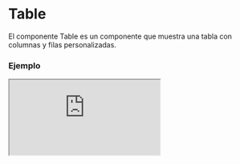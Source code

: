 
# Table

El componente Table es un componente que muestra una tabla con columnas y filas personalizadas.

### Ejemplo

<Iframe src="https://fenextjs-component-storybook.vercel.app/iframe.html?args=&id=table-table--index&viewMode=story" />

### Importacion

Para importar el componente Table, se puede hacer desde fenextjs o fenextjs-component

```tsx copy
import { Table, TableProps } from "fenextjs/cjs/component/Table";
```

o

```tsx copy
import { Table, TableProps } from "fenextjs-component/cjs/Table";
```

### Parametros

| Parametro      |                           Tipo                            | Requerido | Default | Descripcion                                                                     |
| -------------- | :-------------------------------------------------------: | :-------: | :-----: | :------------------------------------------------------------------------------ |
| \_t            |                         `string`                          |    No     |         | Propiedad de internacionalización.                                              |
| name           |                         `string`                          |    Sí     |         | Nombre de la tabla.                                                             |
| items          |                      `T[]` (arreglo)                      |    Sí     |         | Arreglo de objetos de datos para mostrar en la tabla.                           |
| header         |               `TableHeader<T>[]` (arreglo)                |    Sí     |         | Configuración del encabezado de la tabla.                                       |
| pagination     |               `PaginationProps` (opcional)                |    No     |         | Propiedades opcionales de paginación para la tabla.                             |
| loader         |                         `boolean`                         |    No     |  false  | Indica si se debe mostrar un cargador mientras se cargan los datos de la tabla. |
| typeLoader     |     `"spinner"                   \| "line"` (cadena)      |    No     | "line"  | Tipo de cargador a mostrar. Puede ser "spinner" o "line".                       |
| useCheckbox    |                         `boolean`                         |    No     |  false  | Indica si se deben mostrar casillas de verificación en la tabla.                |
| onChecked      |      `(items: T[]) => void` (función de devolución)       |    No     |         | Función de devolución de llamada al marcar elementos en la tabla.               |
| onOrderBy      |   `{ id: keyof T; order: "ASC"          \|    "DESC" }`   |    No     |         | Función de devolución de llamada al ordenar la tabla.                           |
| onShowHidden   | `{ id: keyof T; showHidden: "SHOW"       \|   "HIDDEN" }` |    No     |         | Función de devolución de llamada al mostrar u ocultar columnas en la tabla.     |
| notResult      |                 `ReactNode` (nodo React)                  |    No     |         | Elemento React a mostrar cuando no hay resultados en la tabla.                  |
| showPagination |                         `boolean`                         |    No     |  true   | Indica si se debe mostrar la paginación en la tabla.                            |

#### TableHeader

| Parametro         |                       Tipo                        | Requerido | Default | Descripcion                                                                                                                                                                               |
| ----------------- | :-----------------------------------------------: | :-------: | :-----: | :---------------------------------------------------------------------------------------------------------------------------------------------------------------------------------------- |
| id                |              `keyof T` (clave de T)               |    Sí     |         | Clave de propiedad en el objeto de datos que corresponde a esta columna de encabezado.                                                                                                    |
| th                |          `React.ReactNode` (nodo React)           |    Sí     |         | Etiqueta a mostrar en la columna de encabezado.                                                                                                                                           |
| parse             |  `(data: T) => any` (función de transformación)   |    No     |         | Función que se puede utilizar para transformar los datos antes de mostrarlos en la celda de la tabla. Esta función toma el objeto de datos para la fila y devuelve el valor transformado. |
| columnOptions     |  `{ orderBy?: boolean; showHidden?: boolean; }`   |    No     |         | Opciones adicionales de la columna para la tabla.                                                                                                                                         |
| defaultShowHidden | `"show"                     \| "hidden"` (cadena) |    No     | "show"  | Indica si la columna debe mostrarse o estar oculta de forma predeterminada. Puede ser "show" o "hidden".                                                                                  |
| colNewTr          |                     `boolean`                     |    No     |  false  | Indica si la columna debe ocupar el 100% del ancho en una nueva fila.                                                                                                                     |

### Storybook

Para ver el storybook del componente lo puede hacer con este [link](https://fenextjs-component-storybook.vercel.app/?path=/story/table-table--index)

### Usos

- Uso básico del componente Table

```tsx copy
<Table />
```
